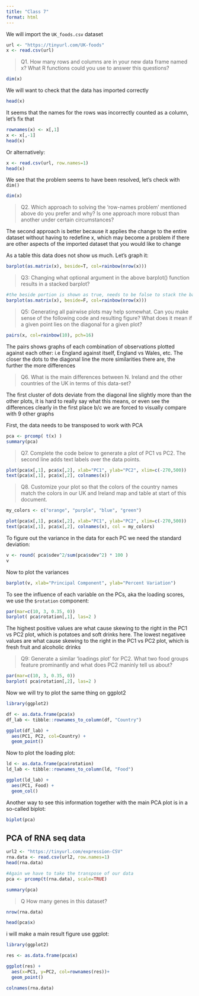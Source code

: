 ```yaml
---
title: "Class 7"
format: html
---
```

We will import the `UK_foods.csv` dataset

```r
url <- "https://tinyurl.com/UK-foods"
x <- read.csv(url)
```

> Q1. How many rows and columns are in your new data frame named x? What R functions could you use to answer this questions?

```r
dim(x)
```

We will want to check that the data has imported correctly

```r
head(x)
```

It seems that the names for the rows was incorrectly counted as a column, let's fix that

```r
rownames(x) <- x[,1]
x <- x[,-1]
head(x)
```
Or alternatively:
```r
x <- read.csv(url, row.names=1)
head(x)
```

We see that the problem seems to have been resolved, let's check with `dim()`

```r
dim(x)
```

> Q2. Which approach to solving the ‘row-names problem’ mentioned above do you prefer and why? Is one approach more robust than another under certain circumstances?

The second approach is better because it applies the change to the entire dataset without having to redefine x, which may become a problem if there are other aspects of the imported dataset that you would like to change

As a table this data does not show us much. Let's graph it:

```r
barplot(as.matrix(x), beside=T, col=rainbow(nrow(x)))
```

> Q3: Changing what optional argument in the above barplot() function results in a stacked barplot?

```r
#the beside portion is shown as true, needs to be false to stack the bars 
barplot(as.matrix(x), beside=F, col=rainbow(nrow(x)))
```

> Q5: Generating all pairwise plots may help somewhat. Can you make sense of the following code and resulting figure? What does it mean if a given point lies on the diagonal for a given plot?

```r
pairs(x, col=rainbow(10), pch=16)
```

The pairs shows graphs of each combination of observations plotted against each other: i.e England against itself, England vs Wales, etc. The closer the dots to the diagonal line the more similarities there are, the further the more differences

> Q6. What is the main differences between N. Ireland and the other countries of the UK in terms of this data-set?

The first cluster of dots deviate from the diagonal line slightly more than the other plots, it is hard to really say what this means, or even see the differences clearly in the first place b/c we are forced to visually compare with 9 other graphs

First, the data needs to be transposed to work with PCA

```r
pca <- prcomp( t(x) )
summary(pca)
```

> Q7. Complete the code below to generate a plot of PC1 vs PC2. The second line adds text labels over the data points.

```r
plot(pca$x[,1], pca$x[,2], xlab="PC1", ylab="PC2", xlim=c(-270,500))
text(pca$x[,1], pca$x[,2], colnames(x))
```

> Q8. Customize your plot so that the colors of the country names match the colors in our UK and Ireland map and table at start of this document.

```r
my_colors <- c("orange", "purple", "blue", "green")

plot(pca$x[,1], pca$x[,2], xlab="PC1", ylab="PC2", xlim=c(-270,500))
text(pca$x[,1], pca$x[,2], colnames(x), col = my_colors)
```

To figure out the variance in the data for each PC we need the standard deviation:

```r
v <- round( pca$sdev^2/sum(pca$sdev^2) * 100 )
v
```

Now to plot the variances

```r
barplot(v, xlab="Principal Component", ylab="Percent Variation")
```

To see the influence of each variable on the PCs, aka the loading scores, we use the `$rotation` component:

```r
par(mar=c(10, 3, 0.35, 0))
barplot( pca$rotation[,1], las=2 )
```

The highest positive values are what cause skewing to the right in the PC1 vs PC2 plot, which is potatoes and soft drinks here. The lowest negativee values are what cause skewing to the right in the PC1 vs PC2 plot, which is fresh fruit and alcoholic drinks

> Q9: Generate a similar ‘loadings plot’ for PC2. What two food groups feature prominantly and what does PC2 maninly tell us about?

```r
par(mar=c(10, 3, 0.35, 0))
barplot( pca$rotation[,2], las=2 )
```

Now we will try to plot the same thing on ggplot2

```r
library(ggplot2)

df <- as.data.frame(pca$x)
df_lab <- tibble::rownames_to_column(df, "Country")

ggplot(df_lab) + 
  aes(PC1, PC2, col=Country) + 
  geom_point()
```

Now to plot the loading plot:

```r
ld <- as.data.frame(pca$rotation)
ld_lab <- tibble::rownames_to_column(ld, "Food")

ggplot(ld_lab) +
  aes(PC1, Food) +
  geom_col() 
```

Another way to see this information together with the main PCA plot is in a so-called biplot:

```r
biplot(pca)
```

## PCA of RNA seq data

```r
url2 <- "https://tinyurl.com/expression-CSV"
rna.data <- read.csv(url2, row.names=1)
head(rna.data)
```

```r
#Again we have to take the transpose of our data
pca <- prcomp(t(rna.data), scale=TRUE)
```

```r
summary(pca)
```
>Q How many genes in this dataset?

```r
nrow(rna.data)
```
```r
head(pca$x)
```

i will make a main result figure use ggplot:

```r
library(ggplot2)
```


```r
res <- as.data.frame(pca$x)
```

```r
ggplot(res) + 
  aes(x=PC1, y=PC2, col=rownames(res))+
  geom_point()
```

```r
colnames(rna.data)
```


